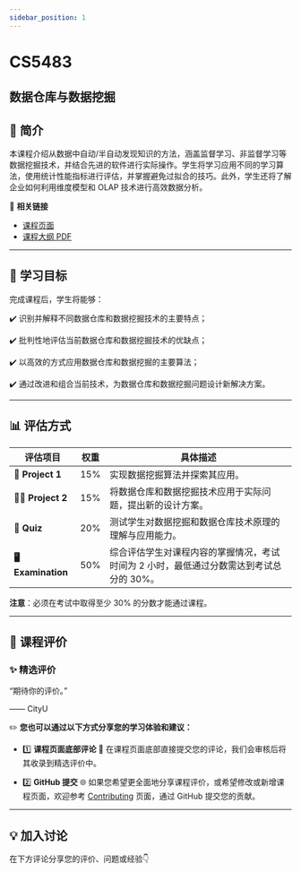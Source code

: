 ```yaml
---
sidebar_position: 1
---
```


# CS5483
## 数据仓库与数据挖掘

## **📘 简介**
本课程介绍从数据中自动/半自动发现知识的方法，涵盖监督学习、非监督学习等数据挖掘技术，并结合先进的软件进行实际操作。学生将学习应用不同的学习算法，使用统计性能指标进行评估，并掌握避免过拟合的技巧。此外，学生还将了解企业如何利用维度模型和 OLAP 技术进行高效数据分析。

🔗 **相关链接**
- [课程页面](https://www.cityu.edu.hk/catalogue/pg/202526/course/CS5483.htm)
- [课程大纲 PDF](https://www.cityu.edu.hk/catalogue/pg/202526/course/CS5483.pdf)

---

## **🎯 学习目标**

完成课程后，学生将能够：

✔️ 识别并解释不同数据仓库和数据挖掘技术的主要特点；

✔️ 批判性地评估当前数据仓库和数据挖掘技术的优缺点；

✔️ 以高效的方式应用数据仓库和数据挖掘的主要算法；

✔️ 通过改进和组合当前技术，为数据仓库和数据挖掘问题设计新解决方案。

---

## **📊 评估方式**

| **评估项目**              | **权重** | **具体描述**                                                                                       |
|--------------------------|---------|---------------------------------------------------------------------------------------------------|
| **📝 Project 1**          | 15%     | 实现数据挖掘算法并探索其应用。                                                                     |
| **🧑‍💻 Project 2**         | 15%     | 将数据仓库和数据挖掘技术应用于实际问题，提出新的设计方案。                                           |
| **📄 Quiz**               | 20%     | 测试学生对数据挖掘和数据仓库技术原理的理解与应用能力。                                               |
| **🖥️ Examination**          | 50%     | 综合评估学生对课程内容的掌握情况，考试时间为 2 小时，最低通过分数需达到考试总分的 30%。                  |

**注意**：必须在考试中取得至少 30% 的分数才能通过课程。

---

## **💬 课程评价**

### ✨ **精选评价**
<div className={commentStyles.commentBox}>
    <p className={commentStyles.commentText}>
        “期待你的评价。”
    </p>
    <p className={commentStyles.commentAuthor}>—— CityU</p>
</div>

✏️ **您也可以通过以下方式分享您的学习体验和建议：**

- 1️⃣ **课程页面底部评论**
💬 在课程页面底部直接提交您的评论，我们会审核后将其收录到精选评价中。

- 2️⃣ **GitHub 提交**
🌐 如果您希望更全面地分享课程评价，或希望修改或新增课程页面，欢迎参考 [Contributing](/contributing) 页面，通过 GitHub 提交您的贡献。




---

## **💡 加入讨论**

在下方评论分享您的评价、问题或经验👇
<Utterances />
